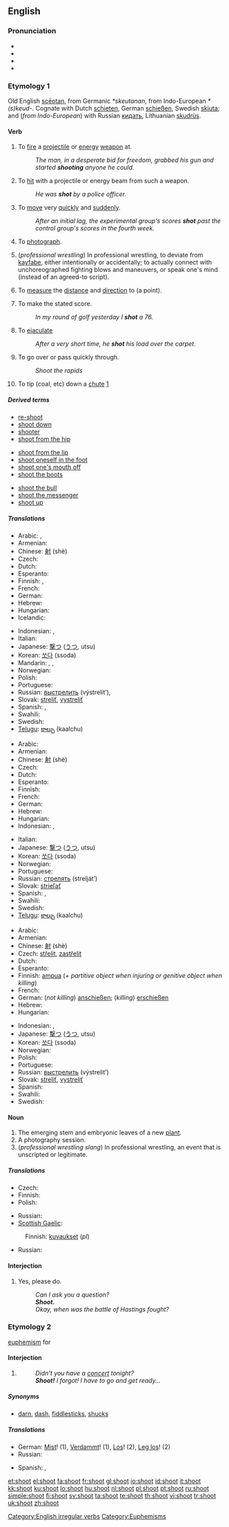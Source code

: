 ==English==

===Pronunciation===
* {{SAMPA|/'Sut/}}
* {{IPA|/'ʃut/}}
* {{audio|en-us-shoot.ogg|Audio (US)}}
* {{rhymes|uːt}}

===Etymology 1===
Old English [[sceotan|scēotan]], from Germanic ''*skeutanan'', from Indo-European ''*(s)keud-''.  Cognate with Dutch [[schieten]], German [[schießen]], Swedish [[skjuta]]; and (''from Indo-European'') with Russian [[кидать]], Lithuanian [[skudrùs]].

====Verb====
{{en-verb|shoots|shooting|shot|'''[[shot]]''', or rarely '''[[shotten]]'''}}

# {{transitive}} To [[fire]] a [[projectile]] or [[energy]] [[weapon]] at.
#: ''The man, in a desperate bid for freedom, grabbed his gun and started '''shooting''' anyone he could.''
# {{transitive}} To [[hit]] with a projectile or energy beam from such a weapon.
#: ''He was '''shot''' by a police officer.''
# {{intransitive}} To [[move]] very [[quickly]] and [[suddenly]].
#: ''After an initial lag, the experimental group's scores '''shot''' past the control group's scores in the fourth week.''
# {{transitive}} To [[photograph]].
# (''professional wrestling'') In professional wrestling, to deviate from [[kayfabe]], either intentionally or accidentally; to actually connect with unchoreographed fighting blows and maneuvers, or speak one's mind (instead of an agreed-to script).
# {{surveying}} To [[measure]] the [[distance]] and [[direction]] to (a point).
# {{sports}} To make the stated score.
#: ''In my round of golf yesterday I '''shot''' a 76.''
# {{slang}} To [[ejaculate]]
#: ''After a very short time, he '''shot''' his load over the carpet.''
# To go over or pass quickly through.
#: ''Shoot the rapids''
# {{transitive}} To tip (coal, etc) down a [[chute]] [http://www.google.co.uk/search?hl=en&q=%22coal+being+shot+into%22&btnG=Search&meta=]

=====Derived terms=====
{{rel-top3|Terms derived from the verb "shoot"}}
* [[re-shoot]]
* [[shoot down]]
* [[shooter]]
* [[shoot from the hip]]
{{rel-mid3}}
* [[shoot from the lip]]
* [[shoot oneself in the foot]]
* [[shoot one's mouth off]]
* [[shoot the boots]]
{{rel-mid3}}
* [[shoot the bull]]
* [[shoot the messenger]]
* [[shoot up]]
{{rel-bottom}}

=====Translations=====
{{trans-top|to fire a shot}}
* Arabic: {{Arab|[[صوب]]}} {{IPAchar|(ʂáwwaba)}},  {{t|ar|أطلق النار|tr=`aTlaqa al-naar|sc=Arab}}
* Armenian: {{t-|hy|կրակել|tr=krakel|sc=Armn|xs=Armenian}}
* Chinese: [[射]] (shè)
* Czech: {{t-|cs|střelit}}
* Dutch: {{t+|nl|schieten}}
* Esperanto: {{t-|eo|pafi|xs=Esperanto}}
* Finnish: {{t+|fi|ampua}}, {{t-|fi|laukaista}}
* French: {{t+|fr|tirer}}
* German: {{t+|de|schießen}}
* Hebrew: {{t-|he|ירה|tr=yaráh|sc=Hebr}}
* Hungarian: {{t+|hu|lő}}
* Icelandic: {{t+|is|skjóta}}
{{trans-mid}}
* Indonesian: {{t+|id|tembak|xs=Indonesian}}, {{t+|id|tembak|alt=menembak|xs=Indonesian}}
* Italian: {{t+|it|sparare}}
* Japanese: [[撃つ]] ([[うつ]], utsu)
* Korean: [[쏘다]] (ssoda)
* Mandarin: {{t|zh|射|tr=shè|sc=Hani}},  {{t|zh|射擊|sc=Hani}},  {{t|zh|射击|tr=shèjī|sc=Hani}}
* Norwegian: {{t+|no|skyte}}
* Polish: {{t-|pl|strzelić}}
* Portuguese: {{t+|pt|atirar}}
* Russian: [[выстрелить]] (výstrelit’),  {{qualifier|imperfective}} {{t|ru|стрелять|tr=strelját’|sc=Cyrl}}
* Slovak: [[streliť]], [[vystreliť]]
* Spanish: {{t-|es|disparar}}, {{t+|es|tirar}}
* Swahili: {{t-|sw|kupiga risasi|xs=Swahili}}
* Swedish: {{t+|sv|skjuta}}
* [[Telugu]]: [[కాల్చు]] (kaalchu)
{{trans-bottom}}

{{trans-top|to fire multiple shots}}
* Arabic: {{Arab|[[صوب]]}} {{IPAchar|(ʂáwwaba)}}
* Armenian: {{t-|hy|կրակել|tr=krakel|sc=Armn|xs=Armenian}}
* Chinese: [[射]] (shè)
* Czech: {{t-|cs|střílet}}
* Dutch: {{t+|nl|schieten}}
* Esperanto: {{t-|eo|pafi|xs=Esperanto}}
* Finnish: {{t+|fi|ampua}}
* French: {{t+|fr|tirer}}
* German: {{t+|de|schießen}}
* Hebrew: {{t-|he|ירה|tr=yaráh|sc=Hebr}}
* Hungarian: {{t+|hu|lő}}
* Indonesian: {{t+|id|tembak|xs=Indonesian}}, {{t+|id|tembak|alt=menembak|xs=Indonesian}}
{{trans-mid}}
* Italian: {{t+|it|sparare}}
* Japanese: [[撃つ]] ([[うつ]], utsu)
* Korean: [[쏘다]] (ssoda)
* Norwegian: {{t+|no|skyte}}
* Portuguese: {{t+|pt|atirar}}
* Russian: [[стрелять]] (strelját’)
* Slovak: [[strieľať]]
* Spanish: {{t-|es|disparar}}, {{t+|es|tirar}}
* Swahili: {{t-|sw|kupiga risasi|xs=Swahili}}
* Swedish: {{t+|sv|skjuta}}
* [[Telugu]]: [[కాల్చు]] (kaalchu)
{{trans-bottom}}

{{trans-top|to hit with a shot}}
* Arabic: {{Arab|[[صوب]]}} {{IPAchar|(ʂáwwaba)}}
* Armenian: {{t-|hy|կրակել|tr=krakel|sc=Armn|xs=Armenian}}
* Chinese: [[射]] (shè)
* Czech: [[střelit]], [[zastřelit]]
* Dutch: {{t+|nl|schieten}}
* Esperanto: {{t-|eo|pafi|xs=Esperanto}}
* Finnish: [[ampua]] (''+ partitive object when injuring or genitive object when killing'')
* French: {{t+|fr|tirer}}
* German: (''not killing'') [[anschießen]]; (''killing'') [[erschießen]]
* Hebrew: {{t-|he|ירה|tr=yaráh|sc=Hebr}}
* Hungarian: {{t+|hu|lő}}
{{trans-mid}}
* Indonesian: {{t+|id|tembak|xs=Indonesian}}, {{t+|id|tembak|alt=menembak|xs=Indonesian}}
* Japanese: [[撃つ]] ([[うつ]], utsu)
* Korean: [[쏘다]] (ssoda)
* Norwegian: {{t+|no|skyte}}
* Polish: {{t-|pl|postrzelić}}
* Portuguese: {{t+|pt|atirar}}
* Russian: [[выстрелить]] (výstrelit’)
* Slovak: [[streliť]], [[vystreliť]]
* Spanish: {{t+|es|tirar}}
* Swahili: {{t-|sw|kupiga risasi|xs=Swahili}}
* Swedish: {{t+|sv|skjuta}}
{{trans-bottom}}

====Noun====
{{en-noun}}

# The emerging stem and embryonic leaves of a new [[plant]].
# A photography session.
# (''professional wrestling slang'') In professional wrestling, an event that is unscripted or legitimate.

=====Translations=====
{{trans-top|emerging stem and embryonic leaves of a new plant}}
* Czech: {{t-|cs|výhonek|m}}
* Finnish: {{t+|fi|verso}}
* Polish: {{t-|pl|pęd|m}}
{{trans-mid}}
* Russian: {{t|ru|побег|m|tr=pob'ég|sc=Cyrl}}
* [[Scottish Gaelic]]: {{t-|gd|bachlag|f|xs=Scottish Gaelic}}
{{trans-bottom}}

{{trans-top|photography session}}
: Finnish: [[kuvaus|kuvaukset]] (''pl'')
{{trans-mid}}
* Russian: {{t|ru|съёмка|f|tr=sjómka|sc=Cyrl}}
{{trans-bottom}}

====Interjection====
{{en-intj}}

# {{imperative}} Yes, please do.
#: ''Can I ask you a question?''
#: '''''Shoot.'''''
#: ''Okay, when was the battle of Hastings fought?''

===Etymology 2===
[[euphemism]] for {{term|shit}}

====Interjection====
{{en-intj}}

# {{non-gloss definition|A mild expletive, expressing [[disbelief]] or [[disdain]]}} 
#: ''Didn't you have a [[concert]] tonight?''
#: '''''Shoot!''' I forgot! I have to go and get ready...''

=====Synonyms=====
*{{sense|mild expletive}} [[darn]], [[dash]], [[fiddlesticks]], [[shucks]]
 
=====Translations=====
{{trans-top|expressing disdain}}
* German: [[Mist]]! (1), [[Verdammt]]! (1), [[Los]]! (2), [[Leg los]]! (2)
* Russian: {{t+|ru|блин|m|alt=Блин!|tr=blin|sc=Cyrl}}
{{trans-mid}}
* Spanish: {{t|es|miécoles|m|alt=¡Miércoles!}}, {{t+|es|carajo|m|alt=¡Carajo!}}
{{trans-bottom}}

[[Category:English irregular verbs]]
[[Category:Euphemisms]]

[[et:shoot]]
[[el:shoot]]
[[fa:shoot]]
[[fr:shoot]]
[[gl:shoot]]
[[io:shoot]]
[[id:shoot]]
[[it:shoot]]
[[kk:shoot]]
[[ku:shoot]]
[[lo:shoot]]
[[hu:shoot]]
[[nl:shoot]]
[[pl:shoot]]
[[pt:shoot]]
[[ru:shoot]]
[[simple:shoot]]
[[fi:shoot]]
[[sv:shoot]]
[[ta:shoot]]
[[te:shoot]]
[[th:shoot]]
[[vi:shoot]]
[[tr:shoot]]
[[uk:shoot]]
[[zh:shoot]]
